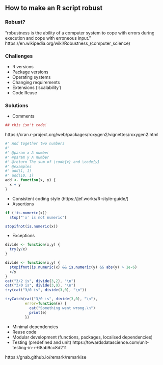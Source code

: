 ## How to make an R script robust

### Robust? 

“robustness is the ability of a computer system to cope with errors during execution and cope with erroneous input.” https://en.wikipedia.org/wiki/Robustness_(computer_science) 

### Challenges 

* R versions 
* Package versions 
* Operating systems 
* Changing requirements 
* Extensions (‘scalability’) 
* Code Reuse 

### Solutions 

* Comments 
```r
## this isn't code!
```

https://cran.r-project.org/web/packages/roxygen2/vignettes/roxygen2.html
```r
#' Add together two numbers
#'
#' @param x A number
#' @param y A number
#' @return The sum of \code{x} and \code{y}
#' @examples
#' add(1, 1)
#' add(10, 1)
add <- function(x, y) {
  x + y
}
```
* Consistent coding style (https://jef.works/R-style-guide/) 
* Assertions 
```r
if (!is.numeric(x))
  stop("'x' is not numeric")
```

```r
stopifnot(is.numeric(x))
```
* Exceptions  

```r
divide <- function(x,y) {
  try(y/x)
}
```

```r
divide <- function(x,y) {
  stopifnot(is.numeric(x) && is.numeric(y) && abs(y) > 1e-6)
  x/y
}
cat("3/2 is", divide(3,2), "\n")
cat("3/0 is", divide(3,0), "\n")
try(cat("3/0 is", divide(3,0), "\n"))
```

```r
tryCatch(cat("3/0 is", divide(3,0), "\n"), 
         error=function(e) {
           cat("Something went wrong.\n")
           print(e)
         })
```



* Minimal dependencies 
* Reuse code 
* Modular development (functions, packages, localised dependencies) 
* Testing (predefined and unit) https://towardsdatascience.com/unit-testing-in-r-68ab9cc8d211 

https://gnab.github.io/remark/remarkise
